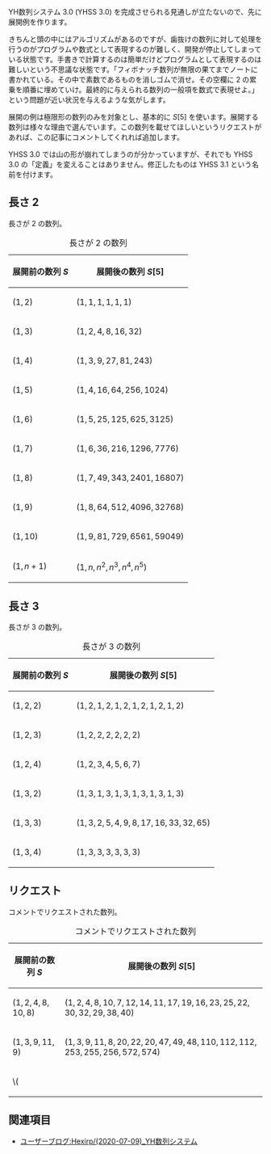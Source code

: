 YH数列システム 3.0 (YHSS 3.0) を完成させられる見通しが立たないので、先に展開例を作ります。

きちんと頭の中にはアルゴリズムがあるのですが、歯抜けの数列に対して処理を行うのがプログラムや数式として表現するのが難しく、開発が停止してしまっている状態です。手書きで計算するのは簡単だけどプログラムとして表現するのは難しいという不思議な状態です。「フィボナッチ数列が無限の果てまでノートに書かれている。その中で素数であるものを消しゴムで消せ。その空欄に 2 の累乗を順番に埋めていけ。最終的に与えられる数列の一般項を数式で表現せよ。」という問題が近い状況を与えるような気がします。

展開の例は極限形の数列のみを対象とし、基本的に \( S [ 5 ] \) を使います。展開する数列は様々な理由で選んでいます。この数列を載せてほしいというリクエストがあれば、この記事にコメントしてくれれば追加します。

YHSS 3.0 では山の形が崩れてしまうのが分かっていますが、それでも YHSS 3.0 の「定義」を変えることはありません。修正したものは YHSS 3.1 という名前を付けます。

== 長さ 2 ==

長さが \( 2 \) の数列。

{| class="wikitable"
|+ 長さが \( 2 \) の数列
|-
! 展開前の数列 \( S \)
! 展開後の数列 \( S [ 5 ] \)
|-
| \( ( 1, 2 ) \)
| \( ( 1, 1, 1, 1, 1, 1 ) \)
|-
| \( ( 1, 3 ) \)
| \( ( 1, 2, 4, 8, 16, 32 ) \)
|-
| \( ( 1, 4 ) \)
| \( ( 1, 3, 9, 27, 81, 243 ) \)
|-
| \( ( 1, 5 ) \)
| \( ( 1, 4, 16, 64, 256, 1024 ) \)
|-
| \( ( 1, 6 ) \)
| \( ( 1, 5, 25, 125, 625, 3125 ) \)
|-
| \( ( 1, 7 ) \)
| \( ( 1, 6, 36, 216, 1296, 7776 ) \)
|-
| \( ( 1, 8 ) \)
| \( ( 1, 7, 49, 343, 2401, 16807 ) \)
|-
| \( ( 1, 9 ) \)
| \( ( 1, 8, 64, 512, 4096, 32768 ) \)
|-
| \( ( 1, 10 ) \)
| \( ( 1, 9, 81, 729, 6561, 59049 ) \)
|-
| \( ( 1, n + 1 ) \)
| \( ( 1, n, n ^ 2, n ^ 3, n ^ 4, n ^ 5 ) \)
|}

== 長さ 3 ==

長さが \( 3 \) の数列。

{| class="wikitable"
|+ 長さが \( 3 \) の数列
|-
! 展開前の数列 \( S \)
! 展開後の数列 \( S [ 5 ] \)
|-
| \( ( 1, 2, 2 ) \)
| \( ( 1, 2, 1, 2, 1, 2, 1, 2, 1, 2, 1, 2 ) \)
|-
| \( ( 1, 2, 3 ) \)
| \( ( 1, 2, 2, 2, 2, 2, 2 ) \)
|-
| \( ( 1, 2, 4 ) \)
| \( ( 1, 2, 3, 4, 5, 6, 7 ) \)
|-
| \( ( 1, 3, 2 ) \)
| \( ( 1, 3, 1, 3, 1, 3, 1, 3, 1, 3, 1, 3 ) \)
|-
| \( ( 1, 3, 3 ) \)
| \( ( 1, 3, 2, 5, 4, 9, 8, 17, 16, 33, 32, 65 ) \)
|-
| \( ( 1, 3, 4 ) \)
| \( ( 1, 3, 3, 3, 3, 3, 3 ) \)
|}

== リクエスト ==

コメントでリクエストされた数列。

{| class="wikitable"
|+ コメントでリクエストされた数列
|-
! 展開前の数列 \( S \)
! 展開後の数列 \( S [ 5 ] \)
|-
| \( ( 1, 2, 4, 8, 10, 8 ) \)
| \( ( 1, 2, 4, 8, 10, 7, 12, 14, 11, 17, 19, 16, 23, 25, 22, 30, 32, 29, 38, 40 ) \)
| [[ユーザーブログ・コメント:Hexirp/(2020-08-09)_YHSS_3.0_展開例/@comment-30846880-20200809190851/@comment-35470197-20200809231929]]
|-
| \( ( 1, 3, 9, 11, 9 ) \)
| \( ( 1, 3, 9, 11, 8, 20, 22, 20, 47, 49, 48, 110, 112, 112, 253, 255, 256, 572, 574 ) \)
| [[ユーザーブログ・コメント:Hexirp/(2020-08-09)_YHSS_3.0_展開例/@comment-30846880-20200809190851]]
|-
| \(
|}

== 関連項目 ==

* [[ユーザーブログ:Hexirp/(2020-07-09)_YH数列システム]]
